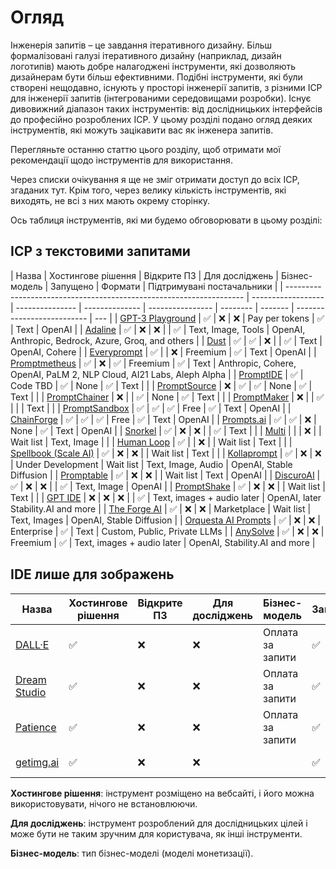 
# Огляд

Інженерія запитів – це завдання ітеративного дизайну. Більш формалізовані галузі ітеративного дизайну (наприклад, дизайн логотипів) мають добре налагоджені інструменти, які дозволяють дизайнерам бути більш ефективними. Подібні інструменти, які були створені нещодавно, існують у просторі інженерії запитів, з різними ІСР для інженерії запитів (інтегрованими середовищами розробки). Існує дивовижний діапазон таких інструментів: від дослідницьких інтерфейсів до професійно розроблених ІСР. У цьому розділі подано огляд деяких інструментів, які можуть зацікавити вас як інженера запитів.

Перегляньте останню статтю цього розділу, щоб отримати мої рекомендації щодо інструментів для використання.

Через списки очікування я ще не зміг отримати доступ до всіх ІСР, згаданих тут. Крім того, через велику кількість інструментів, які виходять, не всі з них мають окрему сторінку.

Ось таблиця інструментів, які ми будемо обговорювати в цьому розділі:

## ІСР з текстовими запитами

| Назва                                                               | Хостингове рішення | Відкрите ПЗ     | Для досліджень | Бізнес-модель    | Запущено | Формати | Підтримувані постачальники |
| ------------------------------------------------------------------- | ------------------ | --------------- | -------------- | ---------------- | -------- | ------- | -------------------------- | --- |
| [GPT-3 Playground](https://beta.openai.com/docs/quickstart)           | ✅              | ❌          | ❌                | Pay per tokens | ✅       | Text       | OpenAI                                                               |
| [Adaline](https://adaline.ai)                                         | ✅              | ❌          | ❌                |                | ✅       | Text, Image, Tools       | OpenAI, Anthropic, Bedrock, Azure, Groq, and others                                                               |
| [Dust](https://dust.tt/)                                              | ✅              | ✅          | ❌                |                | ✅       | Text       | OpenAI, Cohere                                                       |
| [Everyprompt](https://www.everyprompt.com)                            | ✅              |             | ❌                | Freemium       | ✅       | Text       | OpenAI                                                               |
| [Promptmetheus](https://promptmetheus.com)                            | ✅              | ❌          | ✅                | Freemium       | ✅       | Text       | Anthropic, Cohere, OpenAI, PaLM 2, NLP Cloud, AI21 Labs, Aleph Alpha |
| [PromptIDE](https://prompt.vizhub.ai)                                 | ✅              | Code TBD    | ✅               | None           | ✅       | Text       |                                                                      |
| [PromptSource](https://github.com/bigscience-workshop/promptsource)   | ❌              | ✅          | ✅               | None           | ✅       | Text       |                                                                      |
| [PromptChainer](https://arxiv.org/pdf/2203.06566.pdf)                 | ❌              |             | ✅               | None           | ✅       | Text       |                                                                      |
| [PromptMaker](https://dl.acm.org/doi/abs/10.1145/3491101.3503564)     | ❌              |             | ✅               |                |          | Text       |                                                                      |
| [PromptSandbox](https://promptsandbox.io)                             | ✅              | ✅          | ✅               | Free           | ✅       | Text       | OpenAI                                                               |
| [ChainForge](https://github.com/ianarawjo/ChainForge)                 | ✅              | ✅          | ✅               | Free           | ✅       | Text       | OpenAI                                                               |
| [Prompts.ai](https://prompts.ai/)                                     | ✅              | ✅          | ❌               | None              | ✅        | Text                       | OpenAI                              |
| [Snorkel](https://snorkel.ai/snorkel-flow-platform/foundation-model/) | ✅              | ❌          | ❌               |                   | ✅        | Text                       |                                     |
| [Multi](https://www.multi.tech)                                       |                 |             | ❌               |                   | Wait list | Text, Image                |                                     |
| [Human Loop](https://humanloop.com)                                   | ✅              |             | ❌               |                   | Wait list | Text                       |                                     |
| [Spellbook (Scale AI)](https://scale.com/spellbook)                   | ✅              | ❌          | ❌               |                   | Wait list | Text                       |                                     |
| [Kollaprompt](https://kollaprompt.com)                                | ✅              | ❌          | ❌               | Under Development | Wait list | Text, Image, Audio         | OpenAI, Stable Diffusion            |
| [Promptable](https://promptable.ai/projects/default/workspace)        | ✅              | ❌          | ❌               |                   | Wait list | Text                       | OpenAI                              |
| [DiscuroAI](https://www.discuro.com)                                  | ✅              | ❌          | ❌               |                   | ✅        | Text, Image                | OpenAI                              |
| [PromptShake](https://promptshake.com/?ref=producthunt)               | ✅              | ❌          | ❌               |                   | Wait list | Text                       |                                     |
| [GPT IDE](https://gptide.com)                                         | ❌              | ❌          | ❌               |                   | ✅        | Text, images + audio later | OpenAI, later Stability.AI and more |
| [The Forge AI](https://theforgeai.com/)                               | ✅              | ❌          | ❌               | Marketplace       | Wait list | Text, Images               | OpenAI, Stable Diffusion            |
| [Orquesta AI Prompts](https://orquesta.cloud/platform/ai-llm-prompts) | ✅              | ❌          | ❌               | Enterprise        | ✅        | Text                       | Custom, Public, Private LLMs        |
| [AnySolve](https://www.anysolve.ai/)                                  | ✅              | ❌          | ❌               | Freemium          | ✅        | Text, images + audio later | OpenAI, Stability.AI and more       |

## IDE лише для зображень

| Назва                                             | Хостингове рішення | Відкрите ПЗ | Для досліджень | Бізнес-модель    | Запущено | Формати              | Підтримувані постачальники |
| ------------------------------------------------- | ------------------ | ----------- | -------------- | ---------------- | -------- | -------------------- | -------------------------- |
| [DALL·E](https://labs.openai.com)                 | ✅                 | ❌          | ❌             | Оплата за запити | ✅       | Text2Image           | OpenAI DALLE               |
| [Dream Studio](https://beta.dreamstudio.ai/dream) | ✅                 | ❌          | ❌             | Оплата за запити | ✅       | Text2Image           | Stable Diffusion           |
| [Patience](https://www.patience.ai/faq)           | ✅                 | ❌          | ❌             | Оплата за запити | ✅       | Text2Image           | Stable Diffusion, OpenAI   |
| [getimg.ai](https://getimg.ai/guides)             | ✅                 | ❌          | ❌             |                  | ✅       | Text2Image, AIEditor |                            |

**Хостингове рішення**: інструмент розміщено на вебсайті, і його можна використовувати, нічого не встановлюючи.

**Для досліджень**: інструмент розроблений для дослідницьких цілей і може бути не таким зручним для користувача, як інші інструменти.

**Бізнес-модель**: тип бізнес-моделі (моделі монетизації).
